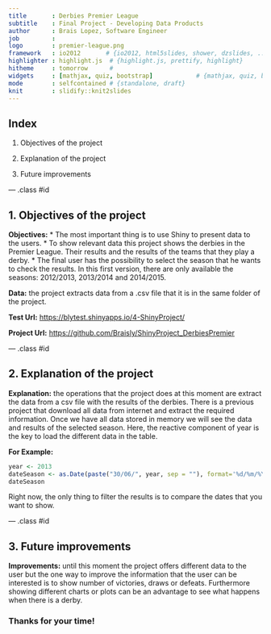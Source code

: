```yaml
---
title       : Derbies Premier League
subtitle    : Final Project - Developing Data Products
author      : Brais Lopez, Software Engineer
job         : 
logo        : premier-league.png
framework   : io2012       # {io2012, html5slides, shower, dzslides, ...}
highlighter : highlight.js  # {highlight.js, prettify, highlight}
hitheme     : tomorrow      # 
widgets     : [mathjax, quiz, bootstrap]            # {mathjax, quiz, bootstrap}
mode        : selfcontained # {standalone, draft}
knit        : slidify::knit2slides
---
```


## Index




1. Objectives of the project

2. Explanation of the project

3. Future improvements



--- .class #id 

## 1. Objectives of the project

**Objectives:** 
  * The most important thing is to use Shiny to present data to the users.
  * To show relevant data this project shows the derbies in the Premier League. Their results and the results of the teams that they play a derby.
  * The final user has the possibility to select the season that he wants to check the results. In this first version, there are only available the seasons: 2012/2013, 2013/2014 and 2014/2015. 

**Data:** the project extracts data from a .csv file that it is in the same folder of the project.  

**Test Url:** [https://blytest.shinyapps.io/4-ShinyProject/](https://blytest.shinyapps.io/4-ShinyProject/) 

**Project Url:** [https://github.com/Braisly/ShinyProject_DerbiesPremier](https://github.com/Braisly/ShinyProject_DerbiesPremier) 


--- .class #id 

## 2. Explanation of the project

**Explanation:** the operations that the project does at this moment are extract the data from a csv file with the results of the derbies. There is a previous project that download all data from internet and extract the required information.
Once we have all data stored in memory we will see the data and results of the selected season. Here, the reactive component of year is the key to load the different data in the table.


**For Example:**

```r
year <- 2013
dateSeason <- as.Date(paste("30/06/", year, sep = ""), format='%d/%m/%Y')
dateSeason

```

Right now, the only thing to filter the results is to compare the dates that you want to show. 

--- .class #id 

## 3. Future improvements

**Improvements:** until this moment the project offers different data to the user but the one way to improve the information that the user can be interested is to show number of victories, draws or defeats. Furthermore showing different charts or plots can be an advantage to see what happens when there is a derby.

### Thanks for your time!

